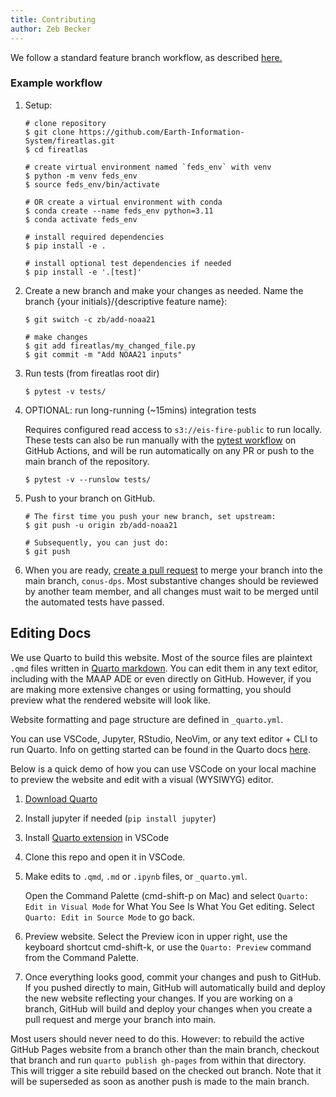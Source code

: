 ```yaml
---
title: Contributing 
author: Zeb Becker
---
```


We follow a standard feature branch workflow, as described [here.](https://docs.github.com/en/get-started/using-github/github-flow)

### Example workflow

1.  Setup:

    ```         
    # clone repository 
    $ git clone https://github.com/Earth-Information-System/fireatlas.git
    $ cd fireatlas

    # create virtual environment named `feds_env` with venv 
    $ python -m venv feds_env
    $ source feds_env/bin/activate

    # OR create a virtual environment with conda
    $ conda create --name feds_env python=3.11
    $ conda activate feds_env

    # install required dependencies 
    $ pip install -e . 

    # install optional test dependencies if needed
    $ pip install -e '.[test]'  
    ```

2.  Create a new branch and make your changes as needed. Name the branch {your initials}/{descriptive feature name}:

    ```         
    $ git switch -c zb/add-noaa21 

    # make changes 
    $ git add fireatlas/my_changed_file.py
    $ git commit -m "Add NOAA21 inputs"
    ```

3.  Run tests (from fireatlas root dir)

    ```         
    $ pytest -v tests/ 
    ```

4.  OPTIONAL: run long-running (\~15mins) integration tests

    ::: callout-note
    Requires configured read access to `s3://eis-fire-public` to run locally. These tests can also be run manually with the [pytest workflow](https://github.com/Earth-Information-System/fireatlas/actions/workflows/pytest.yml) on GitHub Actions, and will be run automatically on any PR or push to the main branch of the repository.
    :::

    ```         
    $ pytest -v --runslow tests/ 
    ```

5.  Push to your branch on GitHub.

    ```         
    # The first time you push your new branch, set upstream: 
    $ git push -u origin zb/add-noaa21

    # Subsequently, you can just do:
    $ git push 
    ```

6.  When you are ready, [create a pull request](https://docs.github.com/en/get-started/using-github/github-flow#create-a-pull-request) to merge your branch into the main branch, `conus-dps`. Most substantive changes should be reviewed by another team member, and all changes must wait to be merged until the automated tests have passed.

## Editing Docs

We use Quarto to build this website. Most of the source files are plaintext `.qmd` files written in [Quarto markdown](https://quarto.org/docs/authoring/markdown-basics.html). You can edit them in any text editor, including with the MAAP ADE or even directly on GitHub. However, if you are making more extensive changes or using formatting, you should preview what the rendered website will look like.

Website formatting and page structure are defined in `_quarto.yml`.

You can use VSCode, Jupyter, RStudio, NeoVim, or any text editor + CLI to run Quarto. Info on getting started can be found in the Quarto docs [here](https://quarto.org/docs/get-started/).

Below is a quick demo of how you can use VSCode on your local machine to preview the website and edit with a visual (WYSIWYG) editor.

1.  [Download Quarto](https://quarto.org/docs/download/)

2.  Install jupyter if needed (`pip install jupyter`)

3.  Install [Quarto extension](https://marketplace.visualstudio.com/items?itemName=quarto.quarto) in VSCode

4.  Clone this repo and open it in VSCode.

5.  Make edits to `.qmd`, `.md` or `.ipynb` files, or `_quarto.yml`.

    ::: callout-tip
    Open the Command Palette (cmd-shift-p on Mac) and select `Quarto: Edit in Visual Mode` for What You See Is What You Get editing. Select `Quarto: Edit in Source Mode` to go back.
    :::

6.  Preview website. Select the Preview icon in upper right, use the keyboard shortcut cmd-shift-k, or use the `Quarto: Preview` command from the Command Palette.
7.  Once everything looks good, commit your changes and push to GitHub. If you pushed directly to main, GitHub will automatically build and deploy the new website reflecting your changes. If you are working on a branch, GitHub will build and deploy your changes when you create a pull request and merge your branch into main.

::: callout-note
Most users should never need to do this. However: to rebuild the active GitHub Pages website from a branch other than the main branch, checkout that branch and run `quarto publish gh-pages` from within that directory. This will trigger a site rebuild based on the checked out branch. Note that it will be superseded as soon as another push is made to the main branch.
:::